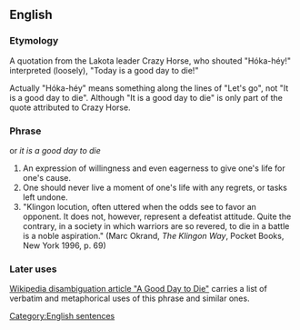 ==English==
{{rfd|lang=en}}
===Etymology===
{{rfc|lang=en}}
A quotation from the Lakota leader Crazy Horse, who shouted "Hóka-héy!" interpreted (loosely), "Today is a good day to die!"

Actually "Hóka-héy" means something along the lines of "Let's go", not "It is a good day to die". Although "It is a good day to die" is only part of the quote attributed to Crazy Horse.

===Phrase===
{{head|en|phrase}} or ''it is a good day to die''

# An expression of willingness and even eagerness to give one's life for one's cause.
# One should never live a moment of one's life with any regrets, or tasks left undone.
# "Klingon locution, often uttered when the odds see to favor an opponent. It does not, however, represent a defeatist attitude. Quite the contrary, in a society in which warriors are so revered, to die in a battle is a noble aspiration." (Marc Okrand, ''The Klingon Way'', Pocket Books, New York 1996, p. 69)

===Later uses===
{{wikipedia}}

[https://en.wikipedia.org/wiki/A_Good_Day_to_Die Wikipedia disambiguation article "A Good Day to Die"] carries a list of verbatim and metaphorical uses of this phrase and similar ones.

[[Category:English sentences]]